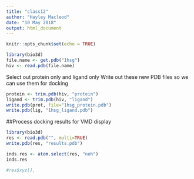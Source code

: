 ```yaml
---
title: "class12"
author: "Hayley Macleod"
date: "10 May 2018"
output: html_document
---
```


```r
knitr::opts_chunk$set(echo = TRUE)
```

```r
library(bio3d)
file.name <- get.pdb("1hsg")
hiv <- read.pdb(file.name)
```

Select out protein only and ligand only
Write out these new PDB files so we can use them for docking 

```r
protein <- trim.pdb(hiv, "protein")
ligand <- trim.pdb(hiv, "ligand")
write.pdb(prot, file="1hsg_protein.pdb")
write.pdb(lig, "1hsg_ligand.pdb")
```


##Process docking results for VMD display 
```r
library(bio3d) 
res <- read.pdb("", multi=TRUE)
write.pdb(res, "results.pdb")
```

```r
inds.res <- atom.select(res, "noh")
inds.res
```

```r
#res$xyz[], 
```

